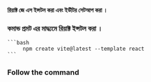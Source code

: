 
**রিয়াক্ট জে এস ইন্সটল করা এবং ইডীটর সেটআপ করা ।**

<Steps>

### কমান্ড প্রমট এর মাদ্ধ্যমে রিয়াক্ট ইন্সটল করা ।

    ```bash
         npm create vite@latest --template react
    ```

### Follow the command

</Steps>

